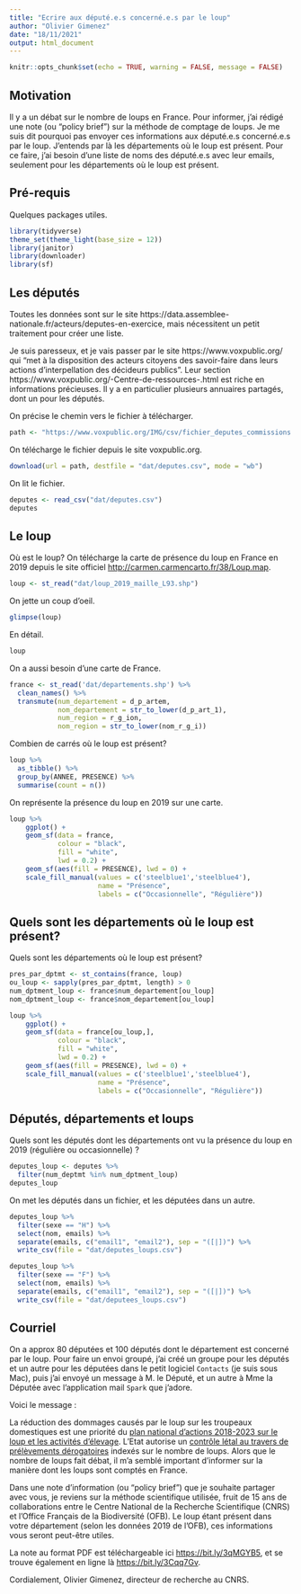```yaml
---
title: "Ecrire aux député.e.s concerné.e.s par le loup"
author: "Olivier Gimenez"
date: "18/11/2021"
output: html_document
---
```


```r
knitr::opts_chunk$set(echo = TRUE, warning = FALSE, message = FALSE)
```

## Motivation

Il y a un débat sur le nombre de loups en France. Pour informer, j'ai rédigé une note (ou "policy brief") sur la méthode de comptage de loups. Je me suis dit pourquoi pas envoyer ces informations aux député.e.s concerné.e.s par le loup. J'entends par là les départements où le loup est présent. Pour ce faire, j'ai besoin d'une liste de noms des député.e.s avec leur emails, seulement pour les départements où le loup est présent. 

## Pré-requis

Quelques packages utiles. 
```r
library(tidyverse)
theme_set(theme_light(base_size = 12))
library(janitor)
library(downloader)
library(sf)
```


## Les députés

Toutes les données sont sur le site https://data.assemblee-nationale.fr/acteurs/deputes-en-exercice, mais nécessitent un petit traitement pour créer une liste.

Je suis paresseux, et je vais passer par le site https://www.voxpublic.org/ qui "met à la disposition des acteurs citoyens des savoir-faire dans leurs actions d’interpellation des décideurs publics". Leur section https://www.voxpublic.org/-Centre-de-ressources-.html est riche en informations précieuses. Il y a en particulier plusieurs annuaires partagés, dont un pour les députés. 

On précise le chemin vers le fichier à télécharger.
```r
path <- "https://www.voxpublic.org/IMG/csv/fichier_deputes_commissions.csv"
```

On télécharge le fichier depuis le site voxpublic.org.  
```r
download(url = path, destfile = "dat/deputes.csv", mode = "wb")
```

On lit le fichier. 
```r
deputes <- read_csv("dat/deputes.csv")
deputes
```

## Le loup

Où est le loup? On télécharge la carte de présence du loup en France en 2019 depuis le site officiel <http://carmen.carmencarto.fr/38/Loup.map>.

```r
loup <- st_read("dat/loup_2019_maille_L93.shp")
```

On jette un coup d'oeil.
```r
glimpse(loup)
```

En détail.
```r
loup
```

On a aussi besoin d'une carte de France.
```r
france <- st_read('dat/departements.shp') %>%
  clean_names() %>%
  transmute(num_departement = d_p_artem,
            nom_departement = str_to_lower(d_p_art_1),
            num_region = r_g_ion,
            nom_region = str_to_lower(nom_r_g_i))
```

Combien de carrés où le loup est présent?
```r
loup %>% 
  as_tibble() %>%
  group_by(ANNEE, PRESENCE) %>%
  summarise(count = n())
```

On représente la présence du loup en 2019 sur une carte.
```r
loup %>%
    ggplot() +
    geom_sf(data = france, 
            colour = "black", 
            fill = "white", 
            lwd = 0.2) + 
    geom_sf(aes(fill = PRESENCE), lwd = 0) + 
    scale_fill_manual(values = c('steelblue1','steelblue4'),
                      name = "Présence",
                      labels = c("Occasionnelle", "Régulière"))
```

## Quels sont les départements où le loup est présent?

Quels sont les départements où le loup est présent?
```r
pres_par_dptmt <- st_contains(france, loup) 
ou_loup <- sapply(pres_par_dptmt, length) > 0
num_dptment_loup <- france$num_departement[ou_loup]
nom_dptment_loup <- france$nom_departement[ou_loup]

loup %>%
    ggplot() +
    geom_sf(data = france[ou_loup,], 
            colour = "black", 
            fill = "white", 
            lwd = 0.2) + 
    geom_sf(aes(fill = PRESENCE), lwd = 0) + 
    scale_fill_manual(values = c('steelblue1','steelblue4'),
                      name = "Présence",
                      labels = c("Occasionnelle", "Régulière"))
```

## Députés, départements et loups

Quels sont les députés dont les départements ont vu la présence du loup en 2019 (régulière ou occasionnelle) ?
```r
deputes_loup <- deputes %>%
  filter(num_deptmt %in% num_dptment_loup)
deputes_loup
```

On met les députés dans un fichier, et les députées dans un autre. 
```r
deputes_loup %>%
  filter(sexe == "H") %>%
  select(nom, emails) %>%
  separate(emails, c("email1", "email2"), sep = "([|])") %>%
  write_csv(file = "dat/deputes_loups.csv")

deputes_loup %>%
  filter(sexe == "F") %>%
  select(nom, emails) %>%
  separate(emails, c("email1", "email2"), sep = "([|])") %>%
  write_csv(file = "dat/deputees_loups.csv")
```

## Courriel 

On a approx 80 députées et 100 députés dont le département est concerné par le loup. Pour faire un envoi groupé, j'ai créé un groupe pour les députés et un autre pour les députées dans le petit logiciel `Contacts` (je suis sous Mac), puis j'ai envoyé un message à M. le Député, et un autre à Mme la Députée avec l'application mail `Spark` que j'adore. 

Voici le message :

La réduction des dommages causés par le loup sur les troupeaux domestiques est une priorité du [plan national d'actions 2018-2023 sur le loup et les activités d'élevage](https://www.ecologie.gouv.fr/sites/default/files/PNA_Loup-et-activites-elevage_2018-2023.pdf). L'Etat autorise un [contrôle létal au travers de prélèvements dérogatoires](https://hal.archives-ouvertes.fr/hal-02992939/document) indexés sur le nombre de loups. Alors que le nombre de loups fait débat, il m'a semblé important d'informer sur la manière dont les loups sont comptés en France.

Dans une note d'information (ou "policy brief") que je souhaite partager avec vous, je reviens sur la méthode scientifique utilisée, fruit de 15 ans de collaborations entre le Centre National de la Recherche Scientifique (CNRS) et l'Office Français de la Biodiversité (OFB). Le loup étant présent dans votre département (selon les données 2019 de l'OFB), ces informations vous seront peut-être utiles.

La note au format PDF est téléchargeable ici <https://bit.ly/3qMGYB5>, et se trouve également en ligne là <https://bit.ly/3Cqq7Gv>.

Cordialement,
Olivier Gimenez, directeur de recherche au CNRS.
